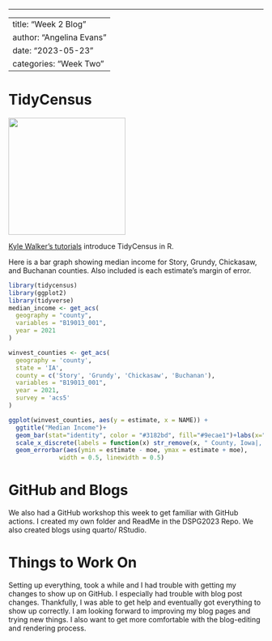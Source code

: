 ------------------------------------------------------------------------

---
title: "Week 2 Blog"
author: "Angelina Evans"
date: "2023-05-23"
categories: "Week Two"
---

# TidyCensus

![](logo.png){width="231"}

[Kyle Walker's tutorials](https://walker-data.com/umich-workshop-2023/) introduce TidyCensus in R.

Here is a bar graph showing median income for Story, Grundy, Chickasaw, and Buchanan counties. Also included is each estimate's margin of error.

```r
library(tidycensus)
library(ggplot2)
library(tidyverse)
median_income <- get_acs(
  geography = "county",
  variables = "B19013_001",
  year = 2021
)

winvest_counties <- get_acs(
  geography = 'county',
  state = 'IA',
  county = c('Story', 'Grundy', 'Chickasaw', 'Buchanan'),
  variables = "B19013_001",
  year = 2021,
  survey = 'acs5' 
)

ggplot(winvest_counties, aes(y = estimate, x = NAME)) + 
  ggtitle("Median Income")+
  geom_bar(stat="identity", color = "#3182bd", fill="#9ecae1")+labs(x="county name",y="dollars")+
  scale_x_discrete(labels = function(x) str_remove(x, " County, Iowa|, Iowa"))+
  geom_errorbar(aes(ymin = estimate - moe, ymax = estimate + moe),
              width = 0.5, linewidth = 0.5)
```

# GitHub and Blogs

We also had a GitHub workshop this week to get familiar with GitHub actions. I created my own folder and ReadMe in the DSPG2023 Repo. We also created blogs using quarto/ RStudio.

# Things to Work On

Setting up everything, took a while and I had trouble with getting my changes to show up on GitHub. I especially had trouble with blog post changes. Thankfully, I was able to get help and eventually got everything to show up correctly. I am looking forward to improving my blog pages and trying new things. I also want to get more comfortable with the blog-editing and rendering process.
